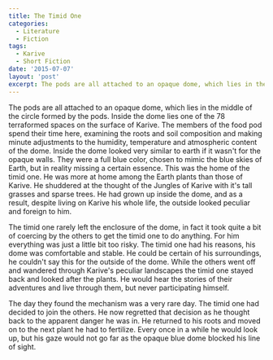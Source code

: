 ```yaml
---
title: The Timid One
categories:
  - Literature
  - Fiction
tags:
  - Karive
  - Short Fiction
date: '2015-07-07'
layout: 'post'
excerpt: The pods are all attached to an opaque dome, which lies in the middle of the circle formed by the pods. Inside the dome lies one of the 78 terraformed spaces on the surface of Karive.
---
```


The pods are all attached to an opaque dome, which lies in the middle of the circle formed by the pods. Inside the dome lies one of the 78 terraformed spaces on the surface of Karive. The members of the food pod spend their time here, examining the roots and soil composition and making minute adjustments to the humidity, temperature and atmospheric content of the dome. Inside the dome looked very similar to earth if it wasn't for the opaque walls. They were a full blue color, chosen to mimic the blue skies of Earth, but in reality missing a certain essence. This was the home of the timid one. He was more at home among the Earth plants than those of Karive. He shuddered at the thought of the Jungles of Karive with it's tall grasses and sparse trees. He had grown up inside the dome, and as a result, despite living on Karive his whole life, the outside looked peculiar and foreign to him.

The timid one rarely left the enclosure of the dome, in fact it took quite a bit of coercing by the others to get the timid one to do anything. For him everything was just a little bit too risky. The timid one had his reasons, his dome was comfortable and stable. He could be certain of his surroundings, he couldn't say this for the outside of the dome. While the others went off and wandered through Karive's peculiar landscapes the timid one stayed back and looked after the plants. He would hear the stories of their adventures and live through them, but never participating himself.

The day they found the mechanism was a very rare day. The timid one had decided to join the others. He now regretted that decision as he thought back to the apparent danger he was in. He returned to his roots and moved on to the next plant he had to fertilize. Every once in a while he would look up, but his gaze would not go far as the opaque blue dome blocked his line of sight.
